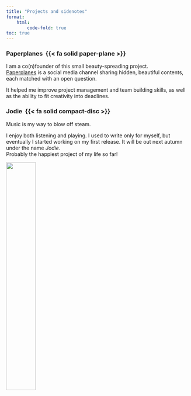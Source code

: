 ```yaml
---
title: "Projects and sidenotes"
format:
    html:
        code-fold: true
toc: true
---
```



### Paperplanes &nbsp;{{< fa solid paper-plane >}}
I am a co(n)founder of this small beauty-spreading project.\    
[Paperplanes](https://t.me/via_paperplanes) is a social media channel sharing hidden, beautiful contents, each matched with an open question.

It helped me improve project management and team building skills, as well as the ability to fit creativity into deadlines.

<script async src="https://telegram.org/js/telegram-widget.js?22" data-telegram-post="via_paperplanes/82" data-width="100%"></script>

### Jodie &nbsp;{{< fa solid compact-disc >}}
Music is my way to blow off steam.

I enjoy both listening and playing. I used to write only for myself, but eventually I started working on my first release. It will be out next autumn under the name *Jodie*. \   
Probably the happiest project of my life so far!

![](concert.png){width=40% fig-align="center"}